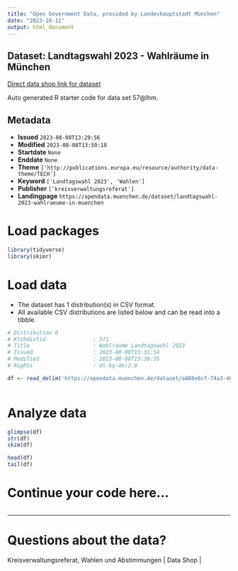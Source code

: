 ```yaml
---
title: "Open Government Data, provided by Landeshauptstadt München"
date: "2023-10-11"
output: html_document
---
```


## Dataset: Landtagswahl 2023 - Wahlräume in München

[Direct data shop link for dataset](https://opendata.muenchen.de/dataset/landtagswahl-2023-wahlraeume-in-muenchen)

Auto generated R starter code for data set 57@lhm.

## Metadata

- **Issued** `2023-08-08T13:29:56`
- **Modified** `2023-08-08T13:50:18`
- **Startdate** `None`
- **Enddate** `None`
- **Theme** `['http://publications.europa.eu/resource/authority/data-theme/TECH']`
- **Keyword** `['Landtagswahl 2023', 'Wahlen']`
- **Publisher** `['kreisverwaltungsreferat']`
- **Landingpage** `https://opendata.muenchen.de/dataset/landtagswahl-2023-wahlraeume-in-muenchen`


# Load packages

```r

library(tidyverse)
library(skimr)

```

# Load data

-   The dataset has 1 distribution(s) in CSV format.
-   All available CSV distributions are listed below and can be read into a tibble.

```r

# Distribution 0
# Ktzhdistid               : 571
# Title                    : Wahlräume Landtagswahl 2023
# Issued                   : 2023-08-08T13:31:54
# Modified                 : 2023-08-08T13:36:35
# Rights                   : dl-by-de/2.0

df <- read_delim('https://opendata.muenchen.de/dataset/a888e6cf-74a3-461b-a128-7b78b8cead59/resource/b15b26c0-0667-46fc-85b9-e3c1c97d09c2/download/wahlraeume_ltw_wgs84.csv')



```

# Analyze data

```r

glimpse(df)
str(df)
skim(df)

head(df)
tail(df)

```

# Continue your code here...

```r

```

------------------------------------------------------------------------

# Questions about the data?

Kreisverwaltungsreferat, Wahlen und Abstimmungen | Data Shop | 
